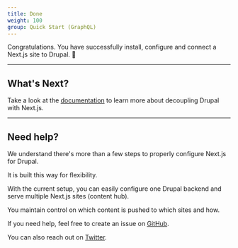 ```yaml
---
title: Done
weight: 100
group: Quick Start (GraphQL)
---
```


Congratulations. You have successfully install, configure and connect a Next.js site to Drupal. 🎉

---

## What's Next?

Take a look at the [documentation](/docs) to learn more about decoupling Drupal with Next.js.

---

## Need help?

We understand there's more than a few steps to properly configure Next.js for Drupal.

It is built this way for flexibility.

With the current setup, you can easily configure one Drupal backend and serve multiple Next.js sites (content hub).

You maintain control on which content is pushed to which sites and how.

If you need help, feel free to create an issue on [GitHub](https://github.com/chapter-three/next-drupal).

You can also reach out on [Twitter](https://twitter.com/shadcn).
